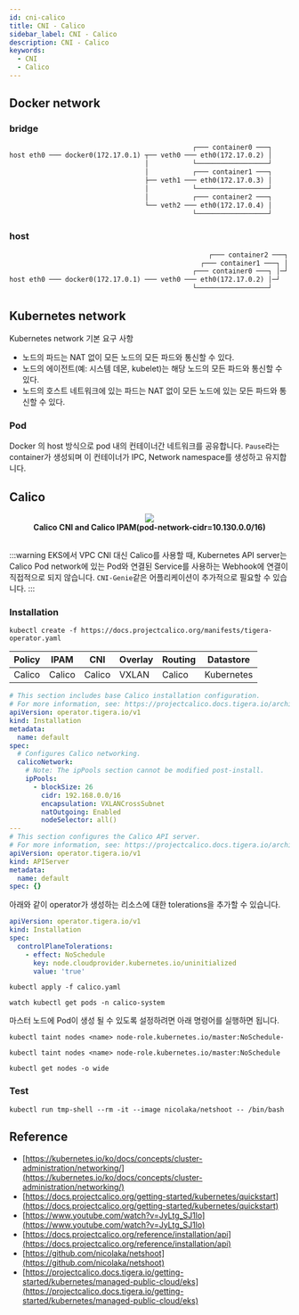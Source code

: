 ```yaml
---
id: cni-calico
title: CNI - Calico
sidebar_label: CNI - Calico
description: CNI - Calico
keywords:
  - CNI
  - Calico
---
```



## Docker network

### bridge

```txt
                                              ┌─── container0 ───┐
host eth0 ─── docker0(172.17.0.1) ┬── veth0 ─── eth0(172.17.0.2) │
                                  │           └──────────────────┘
                                  │           ┌─── container1 ───┐
                                  ├── veth1 ─── eth0(172.17.0.3) │
                                  │           └──────────────────┘
                                  │           ┌─── container2 ───┐
                                  └── veth2 ─── eth0(172.17.0.4) │
                                              └──────────────────┘
```

### host

```txt
                                                  ┌─── container2 ───┐
                                                ┌─── container1 ───┐ │
                                              ┌─── container0 ───┐ │─┘
host eth0 ─── docker0(172.17.0.1) ─── veth0 ─── eth0(172.17.0.2) │─┘
                                              └──────────────────┘
```

## Kubernetes network

Kubernetes network 기본 요구 사항

- 노드의 파드는 NAT 없이 모든 노드의 모든 파드와 통신할 수 있다.
- 노드의 에이전트(예: 시스템 데몬, kubelet)는 해당 노드의 모든 파드와 통신할 수 있다.
- 노드의 호스트 네트워크에 있는 파드는 NAT 없이 모든 노드에 있는 모든 파드와 통신할 수 있다.

### Pod

Docker 의 host 방식으로 pod 내의 컨테이너간 네트워크를 공유합니다. `Pause`라는 container가 생성되며 이 컨테이너가 IPC, Network namespace를 생성하고 유지합니다.

## Calico

<center>
	<img src={useBaseUrl('img/mlops/mlops/mlops-calico-cni-with-calico-ipam.png')} />
</center>

<center>
	<strong>Calico CNI and Calico IPAM(pod-network-cidr=10.130.0.0/16)</strong>
</center>
<br />

:::warning
EKS에서 VPC CNI 대신 Calico를 사용할 때, Kubernetes API server는 Calico Pod network에 있는 Pod와 연결된 Service를 사용하는 Webhook에 연결이 직접적으로 되지 않습니다. `CNI-Genie`같은 어플리케이션이 추가적으로 필요할 수 있습니다.
:::

### Installation

```shell
kubectl create -f https://docs.projectcalico.org/manifests/tigera-operator.yaml
```

| Policy | IPAM   | CNI    | Overlay | Routing | Datastore  |
| ------ | ------ | ------ | ------- | ------- | ---------- |
| Calico | Calico | Calico | VXLAN   | Calico  | Kubernetes |

```yaml title="calico.yaml" {13,14}
# This section includes base Calico installation configuration.
# For more information, see: https://projectcalico.docs.tigera.io/archive/v3.19/reference/installation/api#operator.tigera.io/v1.Installation
apiVersion: operator.tigera.io/v1
kind: Installation
metadata:
  name: default
spec:
  # Configures Calico networking.
  calicoNetwork:
    # Note: The ipPools section cannot be modified post-install.
    ipPools:
      - blockSize: 26
        cidr: 192.168.0.0/16
        encapsulation: VXLANCrossSubnet
        natOutgoing: Enabled
        nodeSelector: all()
---
# This section configures the Calico API server.
# For more information, see: https://projectcalico.docs.tigera.io/archive/v3.20/reference/installation/api#operator.tigera.io/v1.APIServer
apiVersion: operator.tigera.io/v1
kind: APIServer
metadata:
  name: default
spec: {}
```

아래와 같이 operator가 생성하는 리소스에 대한 tolerations을 추가할 수 있습니다.

```yaml
apiVersion: operator.tigera.io/v1
kind: Installation
spec:
  controlPlaneTolerations:
    - effect: NoSchedule
      key: node.cloudprovider.kubernetes.io/uninitialized
      value: 'true'
```

```shell
kubectl apply -f calico.yaml
```

```shell
watch kubectl get pods -n calico-system
```

마스터 노드에 Pod이 생성 될 수 있도록 설정하려면 아래 명령어를 실행하면 됩니다.

```shell
kubectl taint nodes <name> node-role.kubernetes.io/master:NoSchedule-
```

```shell
kubectl taint nodes <name> node-role.kubernetes.io/master:NoSchedule
```

```shell
kubectl get nodes -o wide
```

### Test

```shell
kubectl run tmp-shell --rm -it --image nicolaka/netshoot -- /bin/bash
```

## Reference

- [https://kubernetes.io/ko/docs/concepts/cluster-administration/networking/](https://kubernetes.io/ko/docs/concepts/cluster-administration/networking/)
- [https://docs.projectcalico.org/getting-started/kubernetes/quickstart](https://docs.projectcalico.org/getting-started/kubernetes/quickstart)
- [https://www.youtube.com/watch?v=JyLtg_SJ1lo](https://www.youtube.com/watch?v=JyLtg_SJ1lo)
- [https://docs.projectcalico.org/reference/installation/api](https://docs.projectcalico.org/reference/installation/api)
- [https://github.com/nicolaka/netshoot](https://github.com/nicolaka/netshoot)
- [https://projectcalico.docs.tigera.io/getting-started/kubernetes/managed-public-cloud/eks](https://projectcalico.docs.tigera.io/getting-started/kubernetes/managed-public-cloud/eks)
